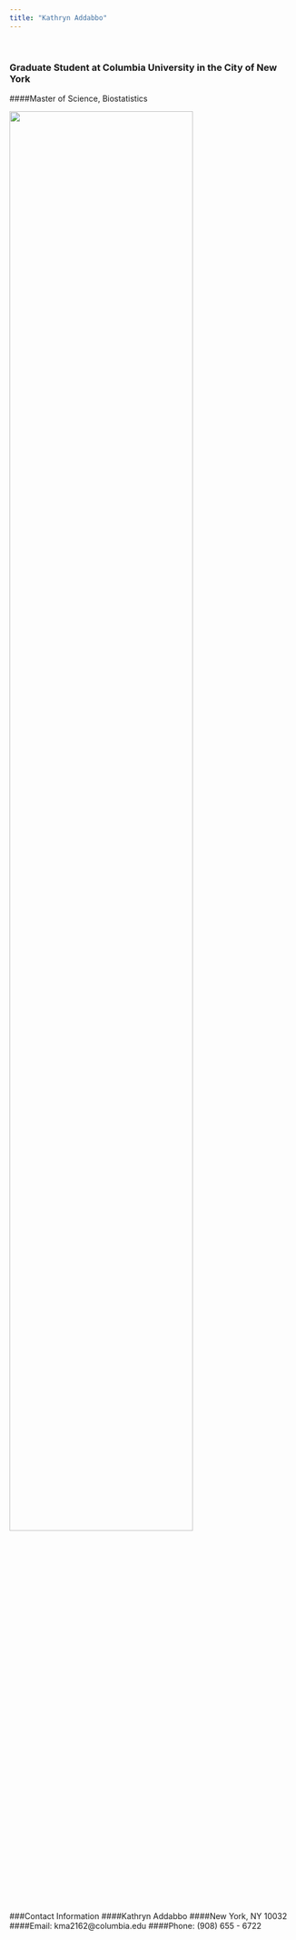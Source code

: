```yaml
---
title: "Kathryn Addabbo"
---
```


&nbsp;

### Graduate Student at Columbia University in the City of New York

####Master of Science, Biostatistics

<img src="images/Capture_1.jpg" style="width:80%">

&nbsp;

###Contact Information
####Kathryn Addabbo
####New York, NY 10032
####Email: kma2162@columbia.edu
####Phone: (908) 655 - 6722
